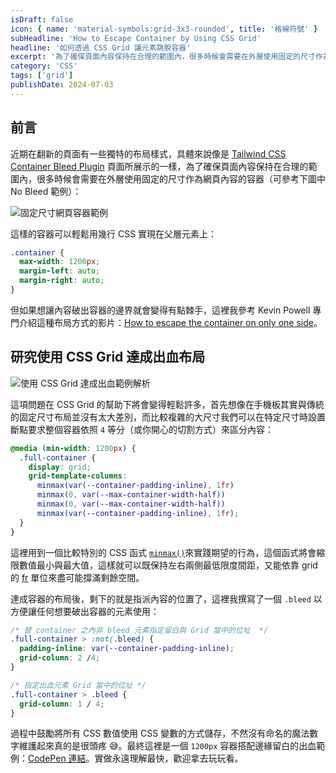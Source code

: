 ```yaml
---
isDraft: false
icon: { name: 'material-symbols:grid-3x3-rounded', title: '格線符號' }
subHeadline: 'How to Escape Container by Using CSS Grid'
headline: '如何透過 CSS Grid 讓元素跳脫容器'
excerpt: '為了確保頁面內容保持在合理的範圍內，很多時候會需要在外層使用固定的尺寸作為網頁內容的容器。而近期在翻新的頁面有一些獨特的布局樣式，透過 CSS Grid 來更靈活的讓容器內容也能跳脫安排在各處，主要參考 Kevin Powell 的做法。'
category: 'CSS'
tags: ['grid']
publishDate: 2024-07-03
---
```


## 前言

近期在翻新的頁面有一些獨特的布局樣式，具體來說像是 [Tailwind CSS Container Bleed Plugin](https://bustoutsolutions.github.io/tailwindcss-container-bleed/) 頁面所展示的一樣，為了確保頁面內容保持在合理的範圍內，很多時候會需要在外層使用固定的尺寸作為網頁內容的容器（可參考下圖中 No Bleed 範例）：

![固定尺寸網頁容器範例](./container-demo.webp)

這樣的容器可以輕鬆用幾行 CSS 實現在父層元素上：

```css
.container {
  max-width: 1200px;
  margin-left: auto;
  margin-right: auto;
}
```

但如果想讓內容破出容器的邊界就會變得有點棘手，這裡我參考 Kevin Powell 專門介紹這種布局方式的影片：[How to escape the container on only one side](https://www.youtube.com/watch?v=Ivk8Blw2VTI)。

## 研究使用 CSS Grid 達成出血布局

![使用 CSS Grid 達成出血範例解析](./grid-example.webp '使用 CSS Grid 達成出血範例解析')

這項問題在 CSS Grid 的幫助下將會變得輕鬆許多，首先想像在手機板其實與傳統的固定尺寸布局並沒有太大差別，而比較複雜的大尺寸我們可以在特定尺寸時設置斷點要求整個容器依照 `4` 等分（或你開心的切割方式）來區分內容：

```css
@media (min-width: 1200px) {
  .full-container {
    display: grid;
    grid-template-columns:
      minmax(var(--container-padding-inline), 1fr)
      minmax(0, var(--max-container-width-half))
      minmax(0, var(--max-container-width-half))
      minmax(var(--container-padding-inline), 1fr);
  }
}
```

這裡用到一個比較特別的 CSS 函式 [`minmax()`](https://developer.mozilla.org/en-US/docs/Web/CSS/minmax)來實踐期望的行為，這個函式將會縮限數值最小與最大值，這樣就可以既保持左右兩側最低限度間距，又能依靠 grid 的 [fr](https://developer.mozilla.org/en-US/docs/Web/CSS/CSS_grid_layout/Basic_concepts_of_grid_layout#the_fr_unit) 單位來盡可能撐滿剩餘空間。

達成容器的布局後，剩下的就是指派內容的位置了，這裡我撰寫了一個 `.bleed` 以方便讓任何想要破出容器的元素使用：

```css
/* 替 container 之內非 bleed 元素指定留白與 Grid 當中的位址  */
.full-container > :not(.bleed) {
  padding-inline: var(--container-padding-inline);
  grid-column: 2 /4;
}
```

```css
/* 指定出血元素 Grid 當中的位址 */
.full-container > .bleed {
  grid-column: 1 / 4;
}
```

過程中鼓勵將所有 CSS 數值使用 CSS 變數的方式儲存，不然沒有命名的魔法數字維護起來真的是很頭疼 😅。最終這裡是一個 `1200px` 容器搭配邊緣留白的出血範例：[CodePen 連結](https://codepen.io/riecball/pen/JjqgvzQ)。實做永遠理解最快，歡迎拿去玩玩看。
